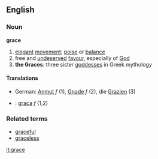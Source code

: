 ==English==
===Noun===
'''grace'''
#[[elegant]] [[movement]]; [[poise]] or [[balance]]
#free and [[undeserve]]d [[favour]], especially of [[God]]
#'''the Graces''': three sister [[goddess]]es in Greek mythology
====Translations====
*German: [[Anmut]] ''f'' (1), [[Gnade]] ''f'' (2), die [[Grazie]]n (3)
*{{pt}}: [[graça]] ''f'' (1,2)

===Related terms===
*[[graceful]]
*[[graceless]]

[[it:grace]]